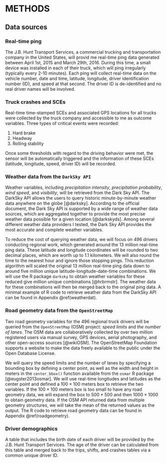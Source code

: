 METHODS
=======

Data sources
------------

### Real-time ping

The J.B. Hunt Transport Services, a commercial trucking and transportation company in the United States, will provid me real-time ping data generated between April 1st, 2015 and March 29th, 2016. During this time, a small device was installed in each of their truck, which will ping irregularly (typically every 2-10 minutes). Each ping will collect real-time data on the vehicle number, date and time, latitude, longitude, driver identification number (ID), and speed at that second. The driver ID is de-identified and no real driver names will be involved.

### Truck crashes and SCEs

Real-time time-stamped SCEs and associated GPS locations for all trucks were collected by the truck company and accessible to me as outcome variables. Three types of critical events were recorded:

1.	Hard brake
2.	Headway
3.	Rolling stability

Once some thresholds with regard to the driving behavior were met, the sensor will be automatically triggered and the information of these SCEs (latitude, longitude, speed, driver ID) will be recorded.

<!-- There were 12,458 critical events created by the 496 truck drivers during the study period.-->

### Weather data from the `DarkSky API`

Weather variables, including *precipitation intensity*, *precipitation probability*, *wind speed*, and *visibility*, will be retrieved from the Dark Sky API. 
The DarkSky API allows the users to query historic minute-by-minute weather data anywhere on the globe [@darksky]. 
According to the official document, the Dark Sky API is supported by a wide range of weather data sources, which are aggregated together to provide the most precise weather data possible for a given location [@darkskyds]. 
Among several different weather data providers I tested, the Dark Sky API provides the most accurate and complete weather variables.

To reduce the cost of querying weather data, we will focus on 496 drivers conducting regional work, which generated around the 13 million real-time ping data. These latitude and longitude coordinates will be rounded to two decimal places, which are worth up to 1.1 kilometers. 
We will also round the time to the nearest hour and ignore those stopping pings. 
This reduction algorithm will scaled the original 13 million real-time ping data down to around five million unique latitude-longitude-date-time combinations. 
We will use the R package `darksky` to obtain weather variables for these reduced give million unique  combinations [@hrbrmstr]. 
The weather data for these combinations will then be merged back to the original ping data.
A minimal example of R code to retrieve weather data from the DarkSky API can be found in Appendix \@ref(weatherdat).

### Road geometry data from the `OpenStreetMap`

Two road geometry variables for the 496 regional truck drivers will be queried from the `OpenStreetMap` (OSM) project: *speed limits* and *the number of lanes*. 
The OSM data are collaboratively collected by over two million registered users via manual survey, GPS devices, aerial photography, and other open-access sources [@wikiOSM]. 
The OpenStreetMap Foundation supports a website to make the data freely available to the public under the Open Database License. 

We will query the speed limits and the number of lanes by specifying a bounding box by defining a center point, as well as the width and height in meters in the `center_bbox()` function available from the `osmar` R package [@eugster2013osmar]. 
We will use real-time longitudes and latitudes as the center point and defined a $100\times100$ meters box to retrieve the two variables. 
If the $100\times100$ meters box is too small to have any road geometry data, we will expand the box to $500\times500$ and then $1000\times1000$ to obtain geometry data. 
If the OSM API returned data from multiple geometry structures, we will take the mean of the returned values as the output. 
The R code to retrieve road geometry data can be found in Appendix \@ref(roadgeometry).

### Driver demographics

A table that includes the birth date of each driver will be provided by the J.B. Hunt Transport Services. The age of the driver can be calculated from this table and merged back to the trips, shifts, and crashes tables via a common unique driver ID.



<!--
. 
The average length of a trip in this study is 2.31 hours with the standard deviation of 1.8 hours.

The Shift_ID column in Table 1 shows different shifts, separated by an eight-hour threshold. 
The average length of a shift in this study is 8.42 hours with the standard deviation of 2.45 hours.
-->

<!--
@hos2017 demands that property-carrying drivers should not drive more than 14 consecutive hours after coming on duty after 10 hours of rest. This 14-hour restriction cannot be extended by off-duty time. [@goel2014hours; @anderson2017exploratory]
-->












